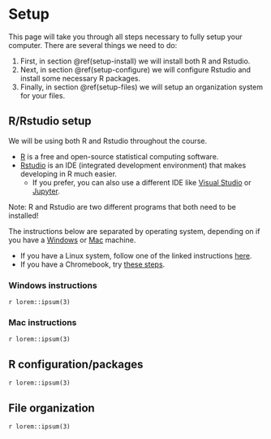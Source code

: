 # Setup {#setup}

This page will take you through all steps necessary to fully setup your computer. There are several things we need to do:

 1. First, in section \@ref(setup-install) we will install both R and Rstudio.
 2. Next, in section \@ref(setup-configure) we will configure Rstudio and install some necessary R packages.
 3. Finally, in section \@ref(setup-files) we will setup an organization system for your files.


## R/Rstudio setup {#setup-install}

We will be using both R and Rstudio throughout the course.

 - [R](https://www.r-project.org/) is a free and open-source statistical computing software.
 - [Rstudio](https://posit.co/products/open-source/rstudio/) is an IDE (integrated development environment) that makes developing in R much easier.
   - If you prefer, you can also use a different IDE like [Visual Studio](https://code.visualstudio.com/docs/languages/r) or [Jupyter](https://docs.anaconda.com/free/navigator/tutorials/r-lang/).

::: {.rmdnote}
Note: R and Rstudio are two different programs that both need to be installed!
:::

The instructions below are separated by operating system, depending on if you have a [Windows](#setup-win) or [Mac](#setup-mac) machine.

 - If you have a Linux system, follow one of the linked instructions [here](https://cloud.r-project.org/bin/linux/).
 - If you have a Chromebook, try [these steps](https://levente.littvay.hu/chromebook/).

### Windows instructions {#setup-win}

`r lorem::ipsum(3)`

### Mac instructions {#setup-mac}

`r lorem::ipsum(3)`

## R configuration/packages {#setup-configure}

`r lorem::ipsum(3)`

## File organization {#setup-files}

`r lorem::ipsum(3)`
